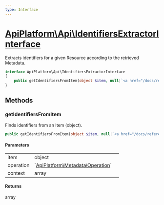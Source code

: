 ```yaml
---
type: Interface
---
```


# [ApiPlatform\Api\IdentifiersExtractorInterface](/docs/reference/Api/IdentifiersExtractorInterface)

Extracts identifiers for a given Resource according to the retrieved Metadata.


```php
interface ApiPlatform\Api\IdentifiersExtractorInterface
{
    public getIdentifiersFromItem(object $item, null|`<a href="/docs/reference/Metadata/Operation">ApiPlatform\Metadata\Operation</a>` $operation, array $context): array
}
```
## Methods

### getIdentifiersFromItem

Finds identifiers from an Item (object).

```php
public getIdentifiersFromItem(object $item, null|`<a href="/docs/reference/Metadata/Operation">ApiPlatform\Metadata\Operation</a>` $operation, array $context): array
```

#### Parameters

<table><tbody>
<tr><td>item</td><td>object</td><td></td></tr><tr><td>operation</td><td>`<a href="/docs/reference/Metadata/Operation">ApiPlatform\Metadata\Operation</a>`</td><td></td></tr><tr><td>context</td><td>array</td><td></td></tr>
</tbody>
</table>

#### Returns

array
